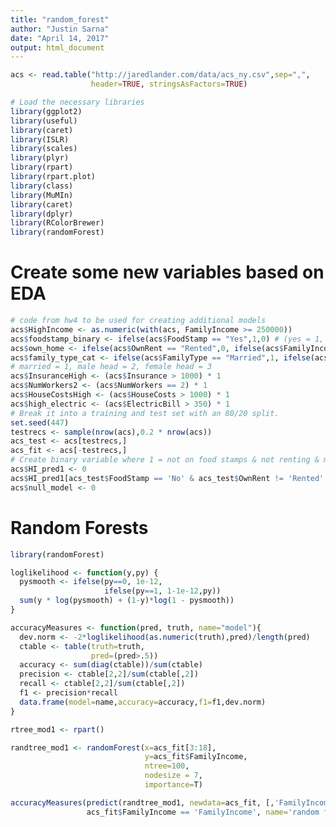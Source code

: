 ```yaml
---
title: "random_forest"
author: "Justin Sarna"
date: "April 14, 2017"
output: html_document
---
```


```r
acs <- read.table("http://jaredlander.com/data/acs_ny.csv",sep=",",
                  header=TRUE, stringsAsFactors=TRUE)
```

```r
# Load the necessary libraries
library(ggplot2)
library(useful)
library(caret)
library(ISLR)
library(scales)
library(plyr)
library(rpart)
library(rpart.plot)
library(class)
library(MuMIn)
library(caret)
library(dplyr)
library(RColorBrewer)
library(randomForest)
```
# Create some new variables based on EDA
```r
# code from hw4 to be used for creating additional models
acs$HighIncome <- as.numeric(with(acs, FamilyIncome >= 250000))
acs$foodstamp_binary <- ifelse(acs$FoodStamp == "Yes",1,0) # (yes = 1, no = 0)
acs$own_home <- ifelse(acs$OwnRent == "Rented",0, ifelse(acs$FamilyIncome == "Mortgage",1,2)) # (own = 1, rent = 0)
acs$family_type_cat <- ifelse(acs$FamilyType == "Married",1, ifelse(acs$FamilyIncome == "Female Head",2,3))
# married = 1, male head = 2, female head = 3
acs$InsuranceHigh <- (acs$Insurance > 1000) * 1
acs$NumWorkers2 <- (acs$NumWorkers == 2) * 1
acs$HouseCostsHigh <- (acs$HouseCosts > 1000) * 1
acs$high_electric <- (acs$ElectricBill > 350) * 1
# Break it into a training and test set with an 80/20 split.
set.seed(447)
testrecs <- sample(nrow(acs),0.2 * nrow(acs))
acs_test <- acs[testrecs,]
acs_fit <- acs[-testrecs,]  
# Create binary variable where 1 = not on food stamps & not renting & married
acs$HI_pred1 <- 0
acs$HI_pred1[acs_test$FoodStamp == 'No' & acs_test$OwnRent != 'Rented' & acs_test$FamilyType == 'Married'] <- 1
acs$null_model <- 0
```
# Random Forests
```r
library(randomForest)
```
```r
loglikelihood <- function(y,py) {
  pysmooth <- ifelse(py==0, 1e-12,
                     ifelse(py==1, 1-1e-12,py))
  sum(y * log(pysmooth) + (1-y)*log(1 - pysmooth))
}
```

```r
accuracyMeasures <- function(pred, truth, name="model"){
  dev.norm <- -2*loglikelihood(as.numeric(truth),pred)/length(pred)
  ctable <- table(truth=truth,
                  pred=(pred>.5))
  accuracy <- sum(diag(ctable))/sum(ctable)
  precision <- ctable[2,2]/sum(ctable[,2])
  recall <- ctable[2,2]/sum(ctable[,2])
  f1 <- precision*recall
  data.frame(model=name,accuracy=accuracy,f1=f1,dev.norm)
}
```
```r
rtree_mod1 <- rpart()
```


```r
randtree_mod1 <- randomForest(x=acs_fit[3:18], 
                              y=acs_fit$FamilyIncome,
                              ntree=100,
                              nodesize = 7,
                              importance=T)
```
```r
accuracyMeasures(predict(randtree_mod1, newdata=acs_fit, [,'FamilyIncome'],
                 acs_fit$FamilyIncome == 'FamilyIncome', name='random forest, train'))
```